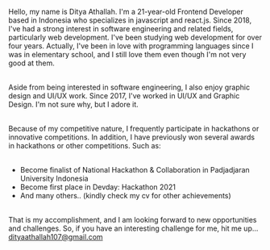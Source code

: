 Hello, my name is Ditya Athallah. I'm a 21-year-old Frontend Developer based in Indonesia who specializes in javascript and react.js. Since 2018, I've had a strong interest in software engineering and related fields, particularly web development. I've been studying web development for over four years. Actually, I've been in love with programming languages since I was in elementary school, and I still love them even though I'm not very good at them. <br /><br />

Aside from being interested in software engineering, I also enjoy graphic design and UI/UX work. Since 2017, I've worked in UI/UX and Graphic Design. I'm not sure why, but I adore it. <br /><br />

Because of my competitive nature, I frequently participate in hackathons or innovative competitions. In addition, I have previously won several awards in hackathons or other competitions. Such as: <br /><br />

- Become finalist of National Hackathon & Collaboration in Padjadjaran
  University Indonesia
- Become first place in Devday: Hackathon 2021
- And many others.. (kindly check my cv for other achievements)

<br />
That is my accomplishment, and I am looking forward to new opportunities and challenges.
So, if you have an interesting challenge for me, hit me up...

<br />
<a href="mailto:dityaathallah107@gmail.com" className="text-primario">
  dityaathallah107@gmail.com
</a>
